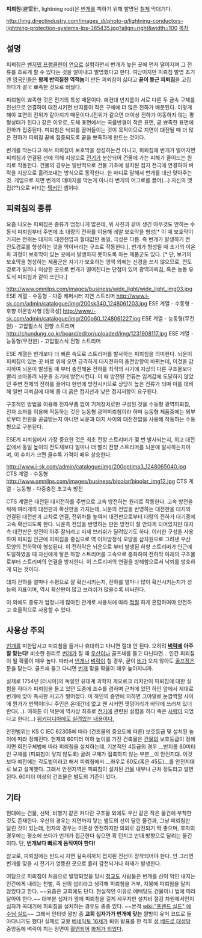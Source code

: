 '''피뢰침'''(避雷針, lightning rod)은 [[번개]]를 피하기 위해 발명된 [[철]]제 막대기다.

http://img.directindustry.com/images_di/photo-g/lightning-conductors-lightning-protection-systems-lps-385435.jpg?align=right&width=100 [[목차]]

== 설명 ==
피뢰침은 [[벤저민 프랭클린]]이 [[연]]으로 실험하면서 번개가 높은 곳에 먼저 떨어지며 그 전류를 흐르게 할 수 있다는 것을 알아내고 발명했다고 한다. 여담이지만 피뢰침 발명 초기엔 [[영국]]인들은 '''왕께 반역질한 역적놈'''이 만든 피뢰침이 싫다고 '''끝이 둥근 피뢰침'''을 고집하다가 결국 뾰족한 것으로 바꿨다.

피뢰침이 뾰족한 것은 전기의 특성 때문이다. 예컨대 반지름이 서로 다른 두 금속 구체를 전선으로 연결하여 대전시키면 반지름이 작은 구체에 더 많은 전하가 배분된다. 이렇게 해야 표면의 전위가 같아지기 때문이다.(전위가 같으면 더이상 전하가 이동하지 않는 평형상태가 된다.) 같은 이유로, 도체 표면에서는 곡률반경이 작은 표면, 곧 뾰족한 표면에 전하가 집중된다. 피뢰침은 낙뢰를 끌어들이는 것이 목적이므로 지면이 대전될 때 더 많은 전하가 피뢰침 끝에 집중되도록 끝을 뾰족하게 만드는 것이다. 

번개를 막는다고 해서 피뢰침이 보호막을 생성하는건 아니고, 피뢰침에 번개가 떨어지면 피뢰침과 연결된 선에 의해 지상으로 [[전기]]가 분산되어 건물에 가는 피해가 줄어드는 원리로 작동한다. 건물의 경우는 일반적으로 건물 기초에 설치된 접지 전극에 연결하여 벼락을 지상으로 흘려보내는 방식으로 동작한다. 한 마디로 말해서 번개를 대신 맞아주는 것. 게임으로 치면 번개의 데미지를 막는게 아니라 번개의 어그로를 끌어(...) 자신의 맷집(??)으로 버티는 [[탱커]]인 셈이다.

== 피뢰침의 종류 ==
요즘 나오는 피뢰침은 종류가 엄청나게 많은데, 위 사진과 같이 생긴 아무것도 안하는 수동식 피뢰침부터 주변에 초 대량의 전하를 이용해 레알 보호막을 형성[* 이 때 보호막이 가지는 전위는 대지의 대전전압과 절대값만 동일, 극성은 다름. 즉 번개가 발생하기 전 전도경로를 형성하는 것을 막아버리는 구조로 작동한다.], 번개가 형성될 때 초기의 이온화 과정이 보호막이 있는 곳에서 발생하지 못하도록 하는 제품군도 있다. [* 단, 보기의 보호막을 형성하는 제품군은 자기가 보호하는 영역 외에는 신경을 쓰지 않으므로, 전도경로가 밀려나 이상한 곳으로 번개가 떨어진다는 단점이 있어 광역피뢰침, 혹은 능동 유도식 피뢰침과 같이 쓰인다.]

http://www.omnilps.com/images/business/wide_light/wide_light_img03.jpg 
ESE 계열 - 수동형 - 다중 케퍼시터 지연 스트리머
http://www.i-sk.com/admin/catalogue/img/200sk340_1248061203.jpg
ESE 계열 - 수동형 - 후향 이온방사형 [정극성]
http://www.i-sk.com/admin/catalogue/img/200p60_1248061227.jpg
ESE 계열 - 능동형(무전원) - 고압펄스식 전향 스트리머
http://chundung.co.kr/board/editor/uploaded/img/1231908117.jpg
ESE 계열 - 능동형(무전원) - 고압펄스식 전형 스트리머 

ESE 계열은 번개보다 더 빠른 속도로 스트리머를 발사하는 피뢰침을 의미한다. 뇌운이 피뢰침이 있는 곳 바로 위에 오면 급격하게 대지전하의 충전방향이 바뀌는데, 이것을 감지하여 뇌운이 발생될 때 부터 충전해온 전하를 최적의 시기에 지상의 다른 구조물보다 빨리 쏘아올려 뇌운을 조기에 방전시킨다. 이 때 방전된 전류는 임계값에 도달하지 않았던 주변 전체의 전하를 끌어다 한번에 방전시키므로 상당히 높은 전류가 되며 이를 대비해 일반 피뢰침에 대해 좀 더 굵은 접지선과 낮은 접지저항이 요구된다.

구조적인 방법을 이용해 전자부품 없이 기계장치로만 구성된 것을 수동형 광역피뢰침, 전자 소자를 이용해 작동하는 것은 능동형 광역피뢰침이라 하며 능동형 제품중에는 외부로부터 전원을 공급받는지 아니면 뇌운과 대지 사이의 대전전압을 사용해 작동하는 수동형으로 구분된다. 

ESE계 피뢰침에서 가장 중요한 것은 최초 전향 스트리머가 몇 번 발사되는지, 최고 대전값에서 동일 높이의 전도체보다 얼마나 더 빨리 전향 스트리머를 뇌운에 발사하는지이며, 이 수치가 크면 클수록 가격이 매우 상승한다.

http://www.i-sk.com/admin/catalogue/img/200optima3_1248065040.jpg
CTS 계열 - 수동형 
http://www.omnilps.com/images/business/bipolar/bipolar_img12.jpg
CTS 계열 - 능동형 - 다중충전 초고속 방전

CTS 계열은 대전된 대지전하를 주변으로 고속 방전하는 원리로 작동한다. 고속 방전을 위해 여러개의 대전판과 확산판을 가지는데, 뇌운의 전압을 반영하는 대전판을 대지와 연결된 대전판과 교차로 연결, 전위차를 높여서 대전판으로부터 대량의 전하가 대기중에 고속 확산되도록 한다. 뇌운측 전압을 반영하는 판은 방전이 잘 안되게 되어있지만 대지측 대전판은 방전이 아주 잘되라고 미세 브러쉬가 달려있기도 하다. 이러한 구성을 사용하여 피뢰침 인근에 피뢰침을 중심으로 역 이차방정식 모양을 삼차원으로 그려낸 우산 모양의 전하막이 형성된다. 이 전하막은 뇌운으로 부터 발생된 하향 스트리머가 인근에 도달하였을 때 자신에게 닿은 하향 스트리머를 고속으로 중화하여 전하막 아래의 구조물로부터 스트리머의 연결을 방지한다. 이 스트리머의 연결을 방해함으로서 낙뢰를 방호하게 되는 것이다.

대지 전하를 얼마나 수평으로 잘 확산시키는지, 전하를 얼마나 많이 확산시키는지가 성능의 지표이며, 역시 확산판이 많고 브러쉬가 많을수록 비싸진다.

이 외에도 종류가 엄청나게 많아진 관계로 사용처에 따라 [[적절]] 하게 혼합하여야 안전하고 효율적으로 사용할 수 있다.
 
== 사용상 주의 ==
[[번개]]를 피한답시고 피뢰침을 들거나 휴대하고 다니면 절대 안 된다. 오히려 '''[[벼락]]에 아주 잘 맞는다!''' 비슷한 원리로 [[번개]]가 칠 때 [[우산]]이나 골프채를 들고 다닌다면... 인간 피뢰침이 될 확률이 매우 높다. 따라서 [[번개]]나 [[벼락]]이 칠 경우, 굳이 [[비]]가 오지 않아도 [[골프장]]은 문을 닫는다. 골프채 들고 다니면 [[번개]] 맞을 확률이 매우 높아지니까.

실제로 1754년 [러시아]의 독일인 유대계 과학자 게오르크 리치만이 피뢰침에 대한 실험을 하다가 피뢰침을 들고 있던 도중에 조수를 겸하며 근처에 있던 하인 앞에서 제대로 번개에 맞아 즉사한 사고가 벌어졌다. 이 하인의 증언에 의하면 그야말로 눈깜짝할 사이에 뭔가가 번쩍이더니 주인은 온데간데 없고 왠 시커먼 잿덩어리가 바닥에 쓰러져 있더란다(...). 여하튼 이 덕분에 역사상 최초로 [[전기]]에 관련된 실험을 하다 죽은 [[사람]]이 되었다고 한다(...) [http://en.wikipedia.org/wiki/Georg_Wilhelm_Richmann 위키피디아에도 실려있는 내용이다.] 

안전범위는 KS C IEC 62305에 따라 (건조물의 중요도에 따른) 보호등급 및 설치된 높이에 따라 정해진다. 현재의 60미터 이하 높이를 가진 건축물은 [[건물]]의 보호등급이 정해지면 회전구체법에 따라 피뢰침을 설치하는데, 기본적인 4등급의 경우 __반지름 60미터인 구체를 (피뢰침이 닿지 않도록) 굴려 구체가 접촉하지 않는 부분__이 안전지대. 이것보다 예전에는 각도법이라고 해서 피뢰침에서 __좌우로 60도(혹은 45도)__를 안전지대로 보고 설계했다. 그래서 안전지역은 피뢰침이 설치된 [[건물]] 내부나 근처 정도라고 알면 된다. 60미터 이상의 건조물은 별도의 기준이 있다.

== 기타 ==
현대에는 건물, 선박, 비행기 같은 커다란 구조물 외에도 우산 같은 작은 물건에 부착한것도 존재한다. 우산의 경우는 지면까지 닿는 별도의 선이 달린 물건과, 그냥 피뢰침만 달린 것이 있는데, 전자의 경우는 이론상 안전하지만 의외로 감전되기 딱 좋으며, 후자의 경우에는 평소에 쓰다가 번개가 접근한다 싶으면 확 던지고 반대 방향으로 달리는 물건이다. 단, '''번개보다 빠르게 움직여야 한다!'''

참고로, 피뢰침에는 반드시 지면 깊숙히까지 접지된 전선이 장착되어야 한다. 안 그러면 번개를 맞을 시 전기가 엉뚱한 곳으로 흘러 감전되거나 화재가 발생한다.

여담으로 피뢰침이 처음으로 발명되었을 당시 [[청교도]] 사람들은 번개를 신이 악인 내지는 인간에게 내리는 천벌, 즉 신의 섭리라고 생각해 피뢰침을 거부, 지붕에 피뢰침을 달지 않았다고 한다. ~~요즘은 교회에도 단다. 현실적인 이유로 예배당도 건물이니 법에 따라 달아야 한다.~~ 대부분 십자가 옆에 피뢰침을 길게 세우지만 설치비 절감 차원에서인지 십자가 꼭대기에 피뢰침을 설치하는 경우도 종종 있다. ~~본격 [[wiki:"프렌드 실드" 예수님 실드]]~~ 그래서 인터넷 짤방 중 '''교회 십자가가 번개에 맞는''' 짤방이 유머 코드로 돌아다니기도 했다! 실제로 교황 [[베네딕토 16세]]가 퇴위 발표를 한 직후 [[성 베드로 대성당]] 중앙돔에 벼락이 치는 장면이 [http://www.ansa.it/web/notizie/photogallery/primopiano/2013/02/11/fulmine-colpisce-San-Pietro-giorno-dimissioni-Papa_8230309.html 촬영되어] [http://news.khan.co.kr/kh_news/khan_art_view.html?artid=201302131245141&code=970100 화제가 되었다].
